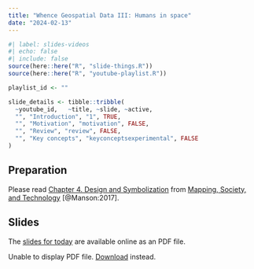 ```yaml
---
title: "Whence Geospatial Data III: Humans in space"
date: "2024-02-13"
---
```


```r
#| label: slides-videos
#| echo: false
#| include: false
source(here::here("R", "slide-things.R"))
source(here::here("R", "youtube-playlist.R"))

playlist_id <- ""

slide_details <- tibble::tribble(
  ~youtube_id,   ~title, ~slide, ~active,
  "", "Introduction", "1", TRUE,
  "", "Motivation", "motivation", FALSE,
  "", "Review", "review", FALSE,
  "", "Key concepts", "keyconceptsexperimental", FALSE
)
```

## Preparation
Please read [Chapter 4. Design and Symbolization](https://open.lib.umn.edu/mapping/chapter/4-design-and-symbolization/){target="_blank"} from [Mapping, Society, and Technology](https://open.lib.umn.edu/mapping/){target="_blank"} [@Manson:2017].

<!-- ## Content -->

<!-- - Spheroids, Ellipsoids, and Geoids (Oh My!) -->
<!-- - Projecting Earth -->
<!-- - Scale -->
<!-- - Geodatabases (and friends!) -->

## Slides 

The [slides for today](/slides/chaco_visibility.pdf){target="_blank"} are available online as an PDF file.

<object data="/apps/slides/chaco_visibility.pdf" type="application/pdf" width="100%" height="500px">
<p>Unable to display PDF file. <a href="/apps/slides/chaco_visibility.pdf">Download</a> instead.</p>
</object>

<!-- # ```{r show-slide-tabs, echo=FALSE, results="asis"}  -->
<!-- # slide_buttons("/slides/05-scales_of_measurement") -->
<!-- # # slide_tabs(slide_details, "/slides/01-slides.html") -->
<!-- # ``` -->

<!-- ```{r show-slides-xaringan, echo=FALSE} -->
<!-- xaringanExtra::embed_xaringan( -->
<!--   url = "/slides/05-scales_of_measurement.html", -->
<!--   ratio = "16:9" -->
<!-- ) -->
<!-- ``` -->

<!-- :::{.callout-tip} -->
<!-- **Fun fact**: If you type <kbd>?</kbd> (or <kbd>shift</kbd> + <kbd>/</kbd>) while going through the slides, you can see a list of slide-specific commands. -->
<!-- ::: -->
